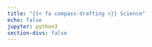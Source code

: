 ```yaml
---
title: "{{< fa compass-drafting >}} Science"
echo: false
jupyter: python3
section-divs: false
---
```



<link rel="stylesheet" href="https://use.fontawesome.com/releases/v5.10.2/css/all.css">

